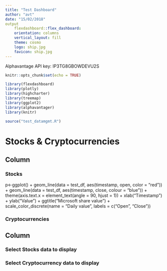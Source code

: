 ```yaml
---
title: "Test Dashboard"
author: "avt"
date: "15/02/2018"
output 
    flexdashboard::flex_dashboard:
    orientation: columns
    vertical_layout: fill
    theme: cosmo
    logo: ship.jpg
    favicon: ship.jpg
---
```

Alphavantage API key:  IP3TG8GBOWDEVU2S

```r
knitr::opts_chunk$set(echo = TRUE)

library(flexdashboard)
library(plotly)
library(highcharter)
library(treemap)
library(ggplot2)
library(alphavantager)
library(knitr)

source("test_datamgmt.R")

```

Stocks & Cryptocurrencies
=====================================

Column {data-width=700}
-----------------------------------------------------------------------

### Stocks

p<-ggplot() + geom_line(data = test_df, aes(timestamp, open, color = "red")) + geom_line(data = test_df, aes(timestamp, close, colour = "blue")) + theme(axis.text.x = element_text(angle = 90, hjust = 1)) + xlab("Timestamp") + ylab("Value") + ggtitle("Microsoft share value") + scale_color_discrete(name = "Daily value", labels = c("Open", "Close"))

### Cryptocurrencies

Column {data-width=300}
-----------------------------------------------------------------------

### Select Stocks data to display

### Select Cryptocurrency data to display